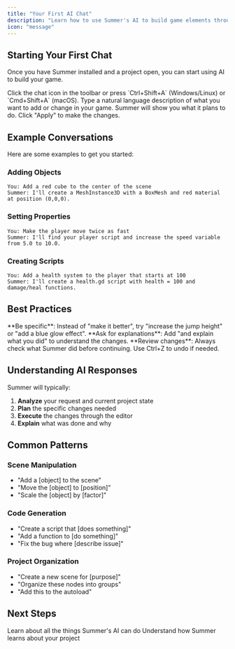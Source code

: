 ```yaml
---
title: "Your First AI Chat"
description: "Learn how to use Summer's AI to build game elements through conversation"
icon: "message"
---
```


## Starting Your First Chat

Once you have Summer installed and a project open, you can start using AI to build your game.

<Steps>
  <Step title="Open the AI Chat">
    Click the chat icon in the toolbar or press `Ctrl+Shift+A` (Windows/Linux) or `Cmd+Shift+A` (macOS).
  </Step>
  <Step title="Describe what you want">
    Type a natural language description of what you want to add or change in your game.
  </Step>
  <Step title="Review and apply">
    Summer will show you what it plans to do. Click "Apply" to make the changes.
  </Step>
</Steps>

## Example Conversations

Here are some examples to get you started:

### Adding Objects

```
You: Add a red cube to the center of the scene
Summer: I'll create a MeshInstance3D with a BoxMesh and red material at position (0,0,0).
```

### Setting Properties

```
You: Make the player move twice as fast
Summer: I'll find your player script and increase the speed variable from 5.0 to 10.0.
```

### Creating Scripts

```
You: Add a health system to the player that starts at 100
Summer: I'll create a health.gd script with health = 100 and damage/heal functions.
```

## Best Practices

<Tip>
**Be specific**: Instead of "make it better", try "increase the jump height" or "add a blue glow effect".
</Tip>

<Tip>
**Ask for explanations**: Add "and explain what you did" to understand the changes.
</Tip>

<Warning>
**Review changes**: Always check what Summer did before continuing. Use Ctrl+Z to undo if needed.
</Warning>

## Understanding AI Responses

Summer will typically:

1. **Analyze** your request and current project state
2. **Plan** the specific changes needed
3. **Execute** the changes through the editor
4. **Explain** what was done and why

## Common Patterns

### Scene Manipulation
- "Add a [object] to the scene"
- "Move the [object] to [position]"
- "Scale the [object] by [factor]"

### Code Generation
- "Create a script that [does something]"
- "Add a function to [do something]"
- "Fix the bug where [describe issue]"

### Project Organization
- "Create a new scene for [purpose]"
- "Organize these nodes into groups"
- "Add this to the autoload"

## Next Steps

<CardGroup cols={2}>
  <Card
    title="AI Operations"
    icon="robot"
    href="/ai-tools/operations"
  >
    Learn about all the things Summer's AI can do
  </Card>
  <Card
    title="Project Intelligence"
    icon="search"
    href="/ai-tools/rag-search"
  >
    Understand how Summer learns about your project
  </Card>
</CardGroup>
